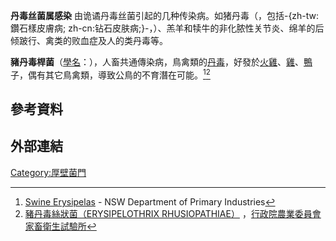 {{medical}}
'''丹毒丝菌属感染''' 由诡谲丹毒丝菌引起的几种传染病。如猪丹毒（{{lang|la|Swine Erysipelas}}，包括-{zh-tw:鑽石樣皮膚病; zh-cn:钻石皮肤病;}-，{{lang|en|diamond-skin disease}}）、羔羊和犊牛的非化脓性关节炎、绵羊的后倾跛行、禽类的败血症及人的类丹毒等。

'''豬丹毒桿菌'''（[[學名|學名]]：{{lang|la|Erysipelothrix rhusiopathiae}}），人畜共通傳染病，鳥禽類的[[丹毒|丹毒]]，好發於[[火雞|火雞]]、[[雞|雞]]、[[鴨|鴨]]子，偶有其它鳥禽類，導致公鳥的不育潛在可能。<ref>[http://www.dpi.nsw.gov.au/__data/assets/pdf_file/0003/436440/Swine-erysipelas.pdf Swine Erysipelas] {{Wayback|url=http://www.dpi.nsw.gov.au/__data/assets/pdf_file/0003/436440/Swine-erysipelas.pdf |date=20190401014845 }} - NSW Department of Primary Industries</ref><ref>[http://disease.nvri.gov.tw/diseshow.aspx?p=3543 豬丹毒絲狀菌（ERYSIPELOTHRIX RHUSIOPATHIAE）] {{Wayback|url=http://disease.nvri.gov.tw/diseshow.aspx?p=3543 |date=20190221060851 }}，[[行政院農業委員會家畜衛生試驗所|行政院農業委員會家畜衛生試驗所]]{{zh-tw}}</ref>

== 參考資料 ==
{{Reflist}}

== 外部連結 ==

{{Gram-positive firmicutes diseases}}
{{生物小作品}}
[[Category:厚壁菌門|Category:厚壁菌門]]